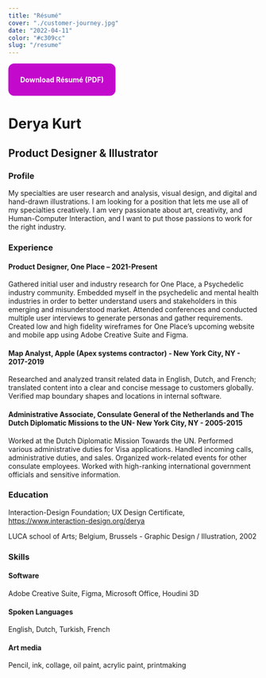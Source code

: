 ```yaml
---
title: "Résumé"
cover: "./customer-journey.jpg"
date: "2022-04-11"
color: "#c309cc"
slug: "/resume"
---
```


<a href="/Derya-Kurt-Product-Designer-Illustrator-Resume.pdf" class="download" style="display: inline-block; background: #c309cc; color: white; font-weight: bold; text-decoration: none; padding: 24px; border-radius: 12px;" target="_blank">Download Résumé (PDF)</a>

# Derya Kurt
## Product Designer & Illustrator

### Profile
My specialties are user research and analysis, visual design, and digital and hand-drawn illustrations. I am looking for a position that lets me use all of my specialties creatively. I am very passionate about art, creativity, and Human-Computer Interaction, and I want to put those passions to work for the right industry.

### Experience

#### Product Designer, One Place – 2021-Present
Gathered initial user and industry research for One Place, a Psychedelic industry community. Embedded myself in the psychedelic and mental health industries in order to better understand users and stakeholders in this emerging and misunderstood market. Attended conferences and conducted multiple user interviews to generate personas and gather requirements. Created low and high fidelity wireframes for One Place’s upcoming website and mobile app using Adobe Creative Suite and Figma.

#### Map Analyst, Apple (Apex systems contractor) - New York City, NY - 2017-2019
Researched and analyzed transit related data in English, Dutch, and French; translated content into a clear and concise message to customers globally. Verified map boundary shapes and locations in internal software.

#### Administrative Associate, Consulate General of the Netherlands and The Dutch Diplomatic Missions to the UN- New York City, NY - 2005-2015
Worked at the Dutch Diplomatic Mission Towards the UN. Performed various administrative duties for Visa applications. Handled incoming calls, administrative duties, and sales. Organized work-related events for other consulate employees. Worked with high-ranking international government officials and sensitive information.

### Education
Interaction-Design Foundation; UX Design Certificate, https://www.interaction-design.org/derya 

LUCA school of Arts; Belgium, Brussels - Graphic Design / Illustration, 2002

### Skills

#### Software
Adobe Creative Suite, Figma, Microsoft Office, Houdini 3D 

#### Spoken Languages
English, Dutch, Turkish, French

#### Art media
Pencil, ink, collage, oil paint, acrylic paint, printmaking
